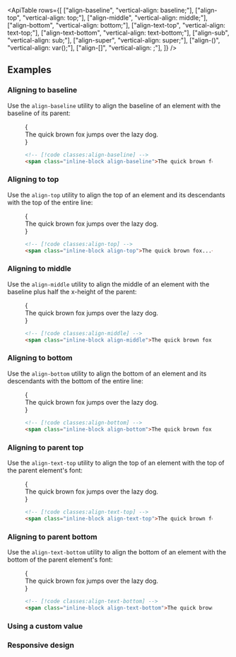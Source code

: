 

<ApiTable
  rows={[
    ["align-baseline", "vertical-align: baseline;"],
    ["align-top", "vertical-align: top;"],
    ["align-middle", "vertical-align: middle;"],
    ["align-bottom", "vertical-align: bottom;"],
    ["align-text-top", "vertical-align: text-top;"],
    ["align-text-bottom", "vertical-align: text-bottom;"],
    ["align-sub", "vertical-align: sub;"],
    ["align-super", "vertical-align: super;"],
    ["align-(<custom-property>)", "vertical-align: var(<custom-property>);"],
    ["align-[<value>]", "vertical-align: <value>;"],
  ]}
/>

## Examples

### Aligning to baseline

Use the `align-baseline` utility to align the baseline of an element with the baseline of its parent:

<Figure>

<Example>
  {
    <div className="relative mx-auto max-w-md leading-none">
      <span className="inline-block h-8 w-0 align-baseline">
        <span className="absolute top-0 h-8 w-full border-t border-b border-dashed border-pink-400/50"></span>
        <span className="absolute top-0 h-4 w-full border-b border-dashed border-pink-400/50"></span>
      </span>
      <span className="relative z-10 px-4 font-medium text-gray-700 dark:text-gray-200">
        The quick brown fox jumps over the lazy dog.
      </span>
    </div>
  }
</Example>

```html
<!-- [!code classes:align-baseline] -->
<span class="inline-block align-baseline">The quick brown fox...</span>
```

</Figure>

### Aligning to top

Use the `align-top` utility to align the top of an element and its descendants with the top of the entire line:

<Figure>

<Example>
  {
    <div className="relative mx-auto max-w-md leading-none">
      <span className="inline-block h-8 w-0 align-top">
        <span className="absolute top-0 h-8 w-full border-t border-b border-dashed border-pink-400/50"></span>
        <span className="absolute top-0 h-4 w-full border-b border-dashed border-pink-400/50"></span>
      </span>
      <span className="relative z-10 px-4 font-medium text-gray-700 dark:text-gray-200">
        The quick brown fox jumps over the lazy dog.
      </span>
    </div>
  }
</Example>

```html
<!-- [!code classes:align-top] -->
<span class="inline-block align-top">The quick brown fox...</span>
```

</Figure>

### Aligning to middle

Use the `align-middle` utility to align the middle of an element with the baseline plus half the x-height of the parent:

<Figure>

<Example>
  {
    <div className="relative mx-auto max-w-md leading-none">
      <span className="inline-block h-8 w-0 align-middle">
        <span className="absolute top-0 h-8 w-full border-t border-b border-dashed border-pink-400/50"></span>
        <span className="absolute top-0 h-4 w-full border-b border-dashed border-pink-400/50"></span>
      </span>
      <span className="relative z-10 px-4 font-medium text-gray-700 dark:text-gray-200">
        The quick brown fox jumps over the lazy dog.
      </span>
    </div>
  }
</Example>

```html
<!-- [!code classes:align-middle] -->
<span class="inline-block align-middle">The quick brown fox...</span>
```

</Figure>

### Aligning to bottom

Use the `align-bottom` utility to align the bottom of an element and its descendants with the bottom of the entire line:

<Figure>

<Example>
  {
    <div className="relative mx-auto max-w-md leading-none">
      <span className="inline-block h-8 w-0 align-bottom">
        <span className="absolute top-0 h-8 w-full border-t border-b border-dashed border-pink-400/50"></span>
        <span className="absolute top-0 h-4 w-full border-b border-dashed border-pink-400/50"></span>
      </span>
      <span className="relative z-10 px-4 font-medium text-gray-700 dark:text-gray-200">
        The quick brown fox jumps over the lazy dog.
      </span>
    </div>
  }
</Example>

```html
<!-- [!code classes:align-bottom] -->
<span class="inline-block align-bottom">The quick brown fox...</span>
```

</Figure>

### Aligning to parent top

Use the `align-text-top` utility to align the top of an element with the top of the parent element's font:

<Figure>

<Example>
  {
    <div className="relative mx-auto max-w-md leading-none">
      <span className="inline-block h-8 w-0 align-text-top">
        <span className="absolute top-0 h-8 w-full border-t border-b border-dashed border-pink-400/50"></span>
        <span className="absolute top-0 h-4 w-full border-b border-dashed border-pink-400/50"></span>
      </span>
      <span className="relative z-10 px-4 font-medium text-gray-700 dark:text-gray-200">
        The quick brown fox jumps over the lazy dog.
      </span>
    </div>
  }
</Example>

```html
<!-- [!code classes:align-text-top] -->
<span class="inline-block align-text-top">The quick brown fox...</span>
```

</Figure>

### Aligning to parent bottom

Use the `align-text-bottom` utility to align the bottom of an element with the bottom of the parent element's font:

<Figure>

<Example>
  {
    <div className="relative mx-auto max-w-md leading-none">
      <span className="inline-block h-8 w-0 align-text-bottom">
        <span className="absolute top-0 h-8 w-full border-t border-b border-dashed border-pink-400/50"></span>
        <span className="absolute top-0 h-4 w-full border-b border-dashed border-pink-400/50"></span>
      </span>
      <span className="relative z-10 px-4 font-medium text-gray-700 dark:text-gray-200">
        The quick brown fox jumps over the lazy dog.
      </span>
    </div>
  }
</Example>

```html
<!-- [!code classes:align-text-bottom] -->
<span class="inline-block align-text-bottom">The quick brown fox...</span>
```

</Figure>

### Using a custom value

<UsingACustomValue element="span" utility="align" name="vertical alignment" value="4px" variable="alignment" />

### Responsive design

<ResponsiveDesign element="span" property="vertical-align" defaultClass="align-middle" featuredClass="align-top" />
